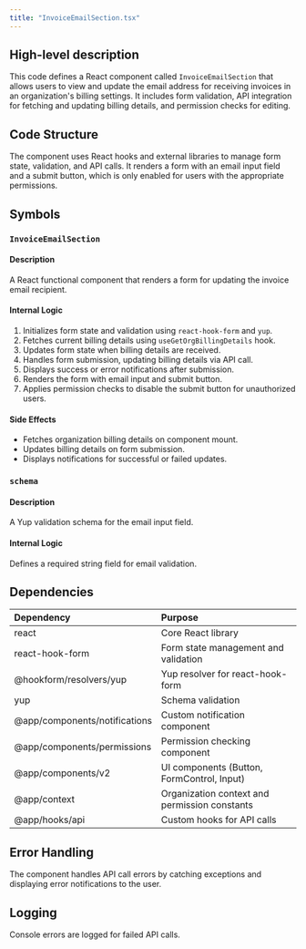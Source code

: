 ```yaml
---
title: "InvoiceEmailSection.tsx"
---
```


## High-level description
This code defines a React component called `InvoiceEmailSection` that allows users to view and update the email address for receiving invoices in an organization's billing settings. It includes form validation, API integration for fetching and updating billing details, and permission checks for editing.

## Code Structure
The component uses React hooks and external libraries to manage form state, validation, and API calls. It renders a form with an email input field and a submit button, which is only enabled for users with the appropriate permissions.

## Symbols

### `InvoiceEmailSection`
#### Description
A React functional component that renders a form for updating the invoice email recipient.

#### Internal Logic
1. Initializes form state and validation using `react-hook-form` and `yup`.
2. Fetches current billing details using `useGetOrgBillingDetails` hook.
3. Updates form state when billing details are received.
4. Handles form submission, updating billing details via API call.
5. Displays success or error notifications after submission.
6. Renders the form with email input and submit button.
7. Applies permission checks to disable the submit button for unauthorized users.

#### Side Effects
- Fetches organization billing details on component mount.
- Updates billing details on form submission.
- Displays notifications for successful or failed updates.

### `schema`
#### Description
A Yup validation schema for the email input field.

#### Internal Logic
Defines a required string field for email validation.

## Dependencies
| Dependency | Purpose |
|:-----------|:--------|
| react | Core React library |
| react-hook-form | Form state management and validation |
| @hookform/resolvers/yup | Yup resolver for react-hook-form |
| yup | Schema validation |
| @app/components/notifications | Custom notification component |
| @app/components/permissions | Permission checking component |
| @app/components/v2 | UI components (Button, FormControl, Input) |
| @app/context | Organization context and permission constants |
| @app/hooks/api | Custom hooks for API calls |

## Error Handling
The component handles API call errors by catching exceptions and displaying error notifications to the user.

## Logging
Console errors are logged for failed API calls.